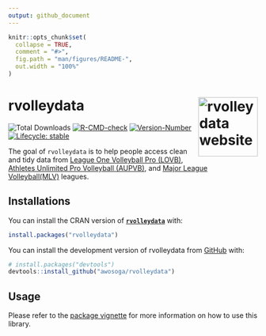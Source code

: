 ```yaml
---
output: github_document
---
```


<!-- README.md is generated from README.Rmd. Please edit that file -->

```r
knitr::opts_chunk$set(
  collapse = TRUE,
  comment = "#>",
  fig.path = "man/figures/README-",
  out.width = "100%"
)
```

# rvolleydata <a href="https://awosoga.github.io/rvolleydata/"><img src="man/figures/logo.png" align="right" height="120" alt="rvolleydata website" /></a>

<!-- badges: start -->
![Total Downloads](https://cranlogs.r-pkg.org/badges/grand-total/ceblR) [![R-CMD-check](https://github.com/awosoga/rvolleydata/actions/workflows/R-CMD-check.yaml/badge.svg)](https://github.com/awosoga/rvolleydata/actions/workflows/R-CMD-check.yaml) [![Version-Number](https://img.shields.io/github/r-package/v/awosoga/rvolleydata?label=rvolleydata)](https://github.com/awosoga/rvolleydata) [![Lifecycle: stable](https://img.shields.io/badge/lifecycle-stable-green.svg)](https://lifecycle.r-lib.org/articles/stages.html#stable)

<!-- badges: end -->

The goal of `rvolleydata` is to help people access clean and tidy data from [League One Volleyball Pro (LOVB)](https://www.lovb.com/), [Athletes Unlimited Pro Volleyball (AUPVB)](https://auprosports.com/volleyball/), and [Major League Volleyball(MLV)](https://provolleyball.com/) leagues.

## Installations

You can install the CRAN version of [**`rvolleydata`**](https://CRAN.R-project.org/package=rvolleydata) with:

```r
install.packages("rvolleydata")
```

You can install the development version of rvolleydata from [GitHub](https://github.com/awosoga/rvolleydata) with:

``` r
# install.packages("devtools")
devtools::install_github("awosoga/rvolleydata")
```

## Usage

Please refer to the [package vignette](https://awosoga.github.io/rvolleydata/articles/rvolleydata-how-to-use) for more information on how to use this library.
